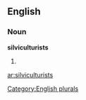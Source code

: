 
==English==

===Noun===
'''silviculturists'''

# {{plural of|[[silviculturist]]}}

[[Category:English plurals]]

[[ar:silviculturists]]